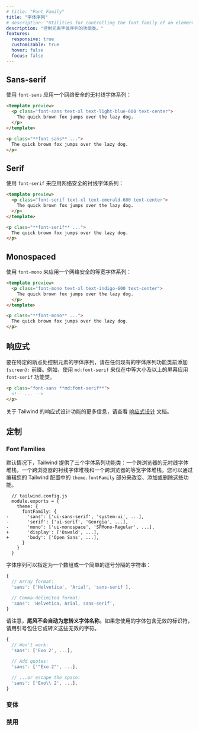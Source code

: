 ```yaml
---
# title: "Font Family"
title: "字体序列"
# description: "Utilities for controlling the font family of an element."
description: "控制元素字体序列的功能类。"
features:
  responsive: true
  customizable: true
  hover: false
  focus: false
---
```




## Sans-serif

<!-- Use `font-sans` to apply a web safe sans-serif font family: -->
使用 `font-sans` 应用一个网络安全的无衬线字体系列：

```html lightBlue
<template preview>
  <p class="font-sans text-xl text-light-blue-600 text-center">
    The quick brown fox jumps over the lazy dog.
  </p>
</template>

<p class="**font-sans** ...">
  The quick brown fox jumps over the lazy dog.
</p>
```

## Serif

<!-- Use `font-serif` to apply a web safe serif font family: -->
使用 `font-serif` 来应用网络安全的衬线字体系列：

```html emerald
<template preview>
  <p class="font-serif text-xl text-emerald-600 text-center">
    The quick brown fox jumps over the lazy dog.
  </p>
</template>

<p class="**font-serif** ...">
  The quick brown fox jumps over the lazy dog.
</p>
```

## Monospaced

<!-- Use `font-mono` to apply a web safe monospaced font family: -->
使用 `font-mono` 来应用一个网络安全的等宽字体系列：

```html indigo
<template preview>
  <p class="font-mono text-xl text-indigo-600 text-center">
    The quick brown fox jumps over the lazy dog.
  </p>
</template>

<p class="**font-mono** ...">
  The quick brown fox jumps over the lazy dog.
</p>
```

## 响应式

<!-- To control the font family of an element at a specific breakpoint, add a `{screen}:` prefix to any existing font family utility class. For example, use `md:font-serif` to apply the `font-serif` utility at only medium screen sizes and above. -->
要在特定的断点处控制元素的字体序列，请在任何现有的字体序列功能类前添加 `{screen}:` 前缀。例如，使用 `md:font-serif` 来仅在中等大小及以上的屏幕应用 `font-serif` 功能类。

```html
<p class="font-sans **md:font-serif**">
  <!-- ... -->
</p>
```

<!-- For more information about Tailwind's responsive design features, check out the [Responsive Design](/docs/responsive-design) documentation. -->
关于 Tailwind 的响应式设计功能的更多信息，请查看 [响应式设计](/docs/responsive-design) 文档。

## 定制

### Font Families

<!-- By default Tailwind provides three font family utilities: a cross-browser sans-serif stack, a cross-browser serif stack, and a cross-browser monospaced stack. You can change, add, or remove these by editing the `theme.fontFamily` section of your Tailwind config. -->
默认情况下，Tailwind 提供了三个字体系列功能类：一个跨浏览器的无衬线字体堆栈，一个跨浏览器的衬线字体堆栈和一个跨浏览器的等宽字体堆栈。您可以通过编辑您的 Tailwind 配置中的 `theme.fontFamily` 部分来改变、添加或删除这些功能。

```diff-js
  // tailwind.config.js
  module.exports = {
    theme: {
      fontFamily: {
-       'sans': ['ui-sans-serif', 'system-ui', ...],
-       'serif': ['ui-serif', 'Georgia', ...],
-       'mono': ['ui-monospace', 'SFMono-Regular', ...],
+       'display': ['Oswald', ...],
+       'body': ['Open Sans', ...],
      }
    }
  }
```

<!-- Font families can be specified as an array or as a simple comma-delimited string: -->
字体序列可以指定为一个数组或一个简单的逗号分隔的字符串：

```js
{
  // Array format:
  'sans': ['Helvetica', 'Arial', 'sans-serif'],

  // Comma-delimited format:
  'sans': 'Helvetica, Arial, sans-serif',
}
```

<!-- Note that **Tailwind does not automatically escape font names** for you. If you're using a font that contains an invalid identifier, wrap it in quotes or escape the invalid characters. -->
请注意，**尾风不会自动为您转义字体名称**。如果您使用的字体包含无效的标识符，请用引号包住它或转义这些无效的字符。

```js
{
  // Won't work:
  'sans': ['Exo 2', ...],

  // Add quotes:
  'sans': ['"Exo 2"', ...],

  // ...or escape the space:
  'sans': ['Exo\\ 2', ...],
}

```

### 变体

<Variants plugin="fontFamily" />

### 禁用

<Disabling plugin="fontFamily" />
